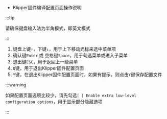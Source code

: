 
* Klipper固件编译配置页面操作说明

:::tip

请确保键盘输入法为半角模式，即英文模式

:::

1. 键盘上键`↑`，下键`↓`，用于上下移动光标来选中菜单项
2. 确认键`Enter` 或 空格键`Space`，用于勾选菜单或进入子菜单
3. 退出键`ESC`，用于返回上一级菜单
4. `Q`键，用于退出Klipper固件配置页面
5. `Y`键，在退出Klipper固件配置页面时，如果有提示，则点击`Y`键保存配置文件

:::warning

如果配置页面选项比较少，请先勾选`[ ] Enable extra low-level configuration options`，用于显示部分隐藏选项

:::
